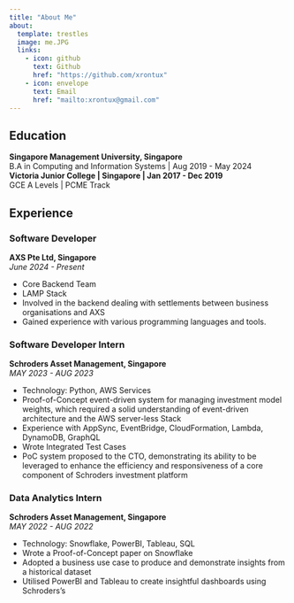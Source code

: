 ```yaml
---
title: "About Me"
about:
  template: trestles
  image: me.JPG
  links:
    - icon: github
      text: Github 
      href: "https://github.com/xrontux"
    - icon: envelope
      text: Email 
      href: "mailto:xrontux@gmail.com"
---
```

## Education 

<strong>Singapore Management University, Singapore </strong>
<br>
B.A in Computing and Information Systems | Aug 2019 - May 2024
<br>
<strong>Victoria Junior College | Singapore | Jan 2017 - Dec 2019</strong>
<br>
GCE A Levels | PCME Track 


## Experience

### Software Developer 
**AXS Pte Ltd, Singapore**  
*June 2024 - Present*
<div style="text-align:left;">

- Core Backend Team 
- LAMP Stack
- Involved in the backend dealing with settlements between business organisations and AXS 
- Gained experience with various programming languages and tools.

</div>

### Software Developer Intern
**Schroders Asset Management, Singapore**  
*MAY 2023 - AUG 2023*

<div style="text-align:left;">

- Technology: Python, AWS Services
- Proof-of-Concept event-driven system for managing investment model weights,
which required a solid understanding of event-driven architecture and the AWS
server-less Stack
- Experience with AppSync, EventBridge, CloudFormation, Lambda, DynamoDB,
GraphQL
- Wrote Integrated Test Cases
- PoC system proposed to the CTO, demonstrating its ability to be leveraged to
enhance the efficiency and responsiveness of a core component of Schroders
investment platform

</div>

### Data Analytics Intern
**Schroders Asset Management, Singapore**  
*MAY 2022 - AUG 2022*
<div style="text-align:left;">

- Technology: Snowflake, PowerBI, Tableau, SQL
- Wrote a Proof-of-Concept paper on Snowflake
- Adopted a business use case to produce and demonstrate insights from a historical dataset
- Utilised PowerBI and Tableau to create insightful dashboards using Schroders’s

</div>
